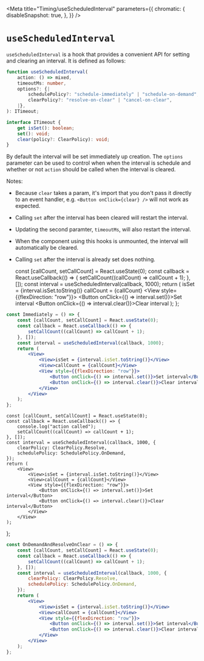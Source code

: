 


<Meta
    title="Timing/useScheduledInterval"
    parameters={{
        chromatic: {
            disableSnapshot: true,
        },
    }}
/>

# `useScheduledInterval`

`useScheduledInterval` is a hook that provides a convenient API for setting and clearing
an interval. It is defined as follows:

```ts
function useScheduledInterval(
    action: () => mixed,
    timeoutMs: number,
    options?: {|
        schedulePolicy?: "schedule-immediately" | "schedule-on-demand",
        clearPolicy?: "resolve-on-clear" | "cancel-on-clear",
    |},
): ITimeout;

interface ITimeout {
    get isSet(): boolean;
    set(): void;
    clear(policy?: ClearPolicy): void;
}
```

By default the interval will be set immediately up creation. The `options` parameter can
be used to control when when the interval is schedule and whether or not `action` should be
called when the interval is cleared.

Notes:

-   Because `clear` takes a param, it's import that you don't pass it directly to an event handler,
    e.g. `<Button onClick={clear} />` will not work as expected.
-   Calling `set` after the interval has been cleared will restart the interval.
-   Updating the second paramter, `timeoutMs`, will also restart the interval.
-   When the component using this hooks is unmounted, the interval will automatically be cleared.
-   Calling `set` after the interval is already set does nothing.

    const [callCount, setCallCount] = React.useState(0);
    const callback = React.useCallback(() => {
        setCallCount((callCount) => callCount + 1);
    }, []);
    const interval = useScheduledInterval(callback, 1000);
    return (
        <View>
            <View>isSet = {interval.isSet.toString()}</View>
            <View>callCount = {callCount}</View>
            <View style={{flexDirection: "row"}}>
                <Button onClick={() => interval.set()}>Set interval</Button>
                <Button onClick={() => interval.clear()}>Clear interval</Button>
            </View>
        </View>
    );
};

<Canvas>
    <Story name="Immediately">
        <Immediately />
    </Story>
</Canvas>

```jsx
const Immediately = () => {
    const [callCount, setCallCount] = React.useState(0);
    const callback = React.useCallback(() => {
        setCallCount((callCount) => callCount + 1);
    }, []);
    const interval = useScheduledInterval(callback, 1000);
    return (
        <View>
            <View>isSet = {interval.isSet.toString()}</View>
            <View>callCount = {callCount}</View>
            <View style={{flexDirection: "row"}}>
                <Button onClick={() => interval.set()}>Set interval</Button>
                <Button onClick={() => interval.clear()}>Clear interval</Button>
            </View>
        </View>
    );
};
```

    const [callCount, setCallCount] = React.useState(0);
    const callback = React.useCallback(() => {
        console.log("action called");
        setCallCount((callCount) => callCount + 1);
    }, []);
    const interval = useScheduledInterval(callback, 1000, {
        clearPolicy: ClearPolicy.Resolve,
        schedulePolicy: SchedulePolicy.OnDemand,
    });
    return (
        <View>
            <View>isSet = {interval.isSet.toString()}</View>
            <View>callCount = {callCount}</View>
            <View style={{flexDirection: "row"}}>
                <Button onClick={() => interval.set()}>Set interval</Button>
                <Button onClick={() => interval.clear()}>Clear interval</Button>
            </View>
        </View>
    );
};

<Canvas>
    <Story name="OnDemandAndResolveOnClear">
        <OnDemandAndResolveOnClear />
    </Story>
</Canvas>

```jsx
const OnDemandAndResolveOnClear = () => {
    const [callCount, setCallCount] = React.useState(0);
    const callback = React.useCallback(() => {
        setCallCount((callCount) => callCount + 1);
    }, []);
    const interval = useScheduledInterval(callback, 1000, {
        clearPolicy: ClearPolicy.Resolve,
        schedulePolicy: SchedulePolicy.OnDemand,
    });
    return (
        <View>
            <View>isSet = {interval.isSet.toString()}</View>
            <View>callCount = {callCount}</View>
            <View style={{flexDirection: "row"}}>
                <Button onClick={() => interval.set()}>Set interval</Button>
                <Button onClick={() => interval.clear()}>Clear interval</Button>
            </View>
        </View>
    );
};
```
